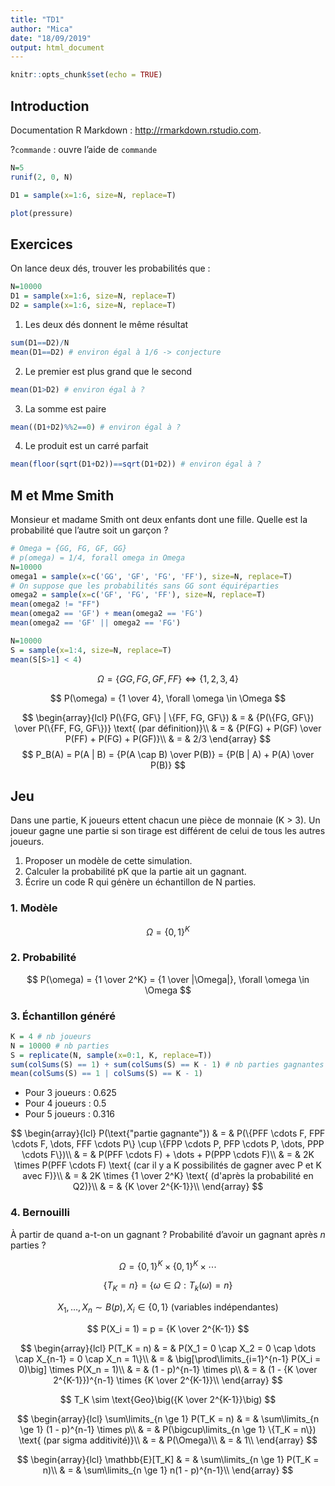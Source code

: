 ```yaml
---
title: "TD1"
author: "Mica"
date: "18/09/2019"
output: html_document
---
```


```r
knitr::opts_chunk$set(echo = TRUE)
```

## Introduction

Documentation R Markdown : <http://rmarkdown.rstudio.com>.

?`commande` : ouvre l'aide de `commande`

```r
N=5
runif(2, 0, N)
```

```r
D1 = sample(x=1:6, size=N, replace=T)
```

```r
plot(pressure)
```

## Exercices

On lance deux dés, trouver les probabilités que :

```r
N=10000
D1 = sample(x=1:6, size=N, replace=T)
D2 = sample(x=1:6, size=N, replace=T)
```

1. Les deux dés donnent le même résultat

```r
sum(D1==D2)/N
mean(D1==D2) # environ égal à 1/6 -> conjecture
```

2. Le premier est plus grand que le second

```r
mean(D1>D2) # environ égal à ?
```

3. La somme est paire

```r
mean((D1+D2)%%2==0) # environ égal à ?
```

4. Le produit est un carré parfait

```r
mean(floor(sqrt(D1+D2))==sqrt(D1+D2)) # environ égal à ?
```

<!--
---
title: "TD2"
author: "Mica"
date: "27/09/2019"
output: html_document
---
-->

## M et Mme Smith

Monsieur et madame Smith ont deux enfants dont une fille. Quelle est la probabilité que l'autre soit un garçon ?

```r
# Omega = {GG, FG, GF, GG}
# p(omega) = 1/4, forall omega in Omega
N=10000
omega1 = sample(x=c('GG', 'GF', 'FG', 'FF'), size=N, replace=T)
# On suppose que les probabilités sans GG sont équiréparties
omega2 = sample(x=c('GF', 'FG', 'FF'), size=N, replace=T)
mean(omega2 != "FF")
mean(omega2 == 'GF') + mean(omega2 == 'FG')
mean(omega2 == 'GF' || omega2 == 'FG')
```

```r
N=10000
S = sample(x=1:4, size=N, replace=T)
mean(S[S>1] < 4)
```

$$
\Omega = \{GG, FG, GF, FF\} \Leftrightarrow \{1, 2, 3, 4\}
$$

$$
P(\omega) = {1 \over 4}, \forall \omega \in \Omega
$$

$$
\begin{array}{lcl}
P(\{FG, GF\} | \{FF, FG, GF\}) & = & {P(\{FG, GF\}) \over P(\{FF, FG, GF\})} \text{ (par définition)}\\
& = & {P(FG) + P(GF) \over P(FF) + P(FG) + P(GF)}\\
& = & 2/3
\end{array}
$$
$$
P_B(A) = P(A | B) = {P(A \cap B) \over P(B)} = {P(B | A) + P(A) \over P(B)}
$$

## Jeu

Dans une partie, K joueurs ettent chacun une pièce de monnaie (K > 3).
Un joueur gagne une partie si son tirage est différent de celui de tous les autres joueurs.

1. Proposer un modèle de cette simulation.
2. Calculer la probabilité pK que la partie ait un gagnant.
3. Écrire un code R qui génère un échantillon de N parties.

### 1. Modèle

$$
\Omega = \{0, 1\}^K
$$

### 2. Probabilité

$$
P(\omega) = {1 \over 2^K} = {1 \over |\Omega|}, \forall \omega \in \Omega
$$

### 3. Échantillon généré

```r
K = 4 # nb joueurs
N = 10000 # nb parties
S = replicate(N, sample(x=0:1, K, replace=T))
sum(colSums(S) == 1) + sum(colSums(S) == K - 1) # nb parties gagnantes
mean(colSums(S) == 1 | colSums(S) == K - 1)
```

- Pour 3 joueurs : 0.625
- Pour 4 joueurs : 0.5
- Pour 5 joueurs : 0.316

$$
\begin{array}{lcl}
P(\text{"partie gagnante"}) & = & P(\{PFF \cdots F, FPF \cdots F, \dots, FFF \cdots P\} \cup \{FPP \cdots P, PFP \cdots P, \dots, PPP \cdots F\})\\
& = & P(PFF \cdots F) + \dots + P(PPP \cdots F)\\
& = & 2K \times P(PFF \cdots F) \text{ (car il y a K possibilités de gagner avec P et K avec F)}\\
& = & 2K \times {1 \over 2^K} \text{ (d'après la probabilité en Q2)}\\
& = & {K \over 2^{K-1}}\\
\end{array}
$$

### 4. Bernouilli

À partir de quand a-t-on un gagnant ? Probabilité d'avoir un gagnant après $n$ parties ?

$$
\Omega = \{0, 1\}^K \times \{0, 1\}^K \times \cdots
$$

$$
\{T_K = n\} = \{\omega \in \Omega : T_k(\omega) = n\}
$$

$$
X_1, \dots, X_n \sim B(p), X_i \in \{0, 1\} \text{ (variables indépendantes)}
$$

$$
P(X_i = 1) = p = {K \over 2^{K-1}}
$$

$$
\begin{array}{lcl}
P(T_K = n) & = & P(X_1 = 0 \cap X_2 = 0 \cap \dots \cap X_{n-1} = 0 \cap X_n = 1\}\\
& = & \big[\prod\limits_{i=1}^{n-1} P(X_i = 0)\big] \times P(X_n = 1)\\
& = & (1 - p)^{n-1} \times p\\
& = & (1 - {K \over 2^{K-1}})^{n-1} \times {K \over 2^{K-1}}\\
\end{array}
$$

$$
T_K \sim \text{Geo}\big({K \over 2^{K-1}}\big)
$$

$$
\begin{array}{lcl}
\sum\limits_{n \ge 1} P(T_K = n) & = & \sum\limits_{n \ge 1} (1 - p)^{n-1} \times p\\
& = & P(\bigcup\limits_{n \ge 1} \{T_K = n\}) \text{ (par sigma additivité)}\\
& = & P(\Omega)\\
& = & 1\\
\end{array}
$$

$$
\begin{array}{lcl}
\mathbb{E}[T_K] & = & \sum\limits_{n \ge 1} P(T_K = n)\\
& = & \sum\limits_{n \ge 1} n(1 - p)^{n-1}\\
\end{array}
$$